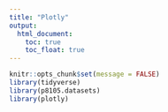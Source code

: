 ```yaml
---
title: "Plotly"
output: 
  html_document:
    toc: true
    toc_float: true
---
```


``` r
knitr::opts_chunk$set(message = FALSE)
library(tidyverse)
library(p8105.datasets)
library(plotly)
```
